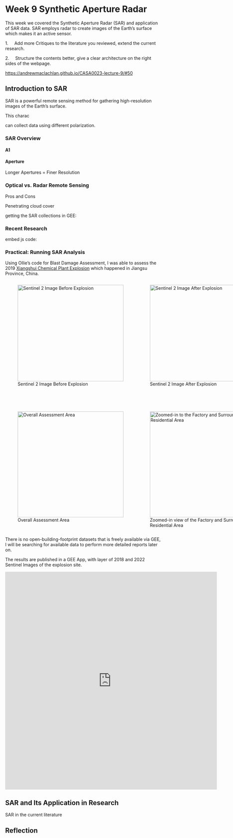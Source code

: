 # Week 9 Synthetic Aperture Radar {.unnumbered}

This week we covered the Synthetic Aperture Radar (SAR) and application of SAR data. SAR employs radar to create images of the Earth's surface which makes it an active sensor.

1.     Add more Critiques to the literature you reviewed, extend the current research.

2.     Structure the contents better, give a clear architecture on the right sides of the webpage.

<https://andrewmaclachlan.github.io/CASA0023-lecture-9/#50>

## Introduction to SAR

SAR is a powerful remote sensing method for gathering high-resolution images of the Earth's surface.

This charac

can collect data using different polarization.

### SAR Overview

#### A1

#### Aperture

Longer Apertures = Finer Resolution

### Optical vs. Radar Remote Sensing

Pros and Cons

Penetrating cloud cover

getting the SAR collections in GEE:

### Recent Research

embed js code:

### Practical: Running SAR Analysis

Using Ollie's code for Blast Damage Assessment, I was able to assess the 2019 [Xiangshui Chemical Plant Explosion](https://en.wikipedia.org/wiki/2019_Xiangshui_chemical_plant_explosion) which happened in Jiangsu Province, China.

::: {.image-container style="display: grid; grid-template-columns: repeat(2,1fr); grid-template-rows: repeat(2,1fr); gap:5px;"}
![Sentinel 2 Image Before Explosion](images/wk9/sentinel2before.png){alt="Sentinel 2 Image Before Explosion" width="340" height="310"}

![Sentinel 2 Image After Explosion](images/wk9/sentinel2after.png){alt="Sentinel 2 Image After Explosion" width="340" height="310"}

![Overall Assessment Area](images/wk9/overall_assessment_area.png){alt="Overall Assessment Area" width="340"}

![Zoomed-in view of the Factory and Surrounding Residential Area](images/wk9/zoomed_in.png){alt="Zoomed-in to the Factory and Surrounding Residential Area" width="340" height="340"}
:::

There is no open-building-footprint datasets that is freely available via GEE, I will be searching for available data to perform more detailed reports later on.

The results are published in a GEE App, with layer of 2018 and 2022 Sentinel Images of the explosion site.

<p align="left">

<iframe title="gee_app_01" width="680" height="700" src="https://ee-mengyu-derek-ding.projects.earthengine.app/view/xiangshui-chemical-plant-explosian-damage-assessment-jiangsu" title="GEE App Bristol Look-up" frameborder="0">

</iframe>

</p>

## SAR and Its Application in Research

SAR in the current literature

## Reflection
